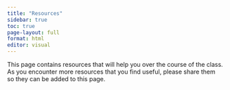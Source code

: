 ```yaml
---
title: "Resources"
sidebar: true
toc: true
page-layout: full
format: html
editor: visual
---
```


This page contains resources that will help you over the course of the class. As you encounter more resources that you find useful, please share them so they can be added to this page.

